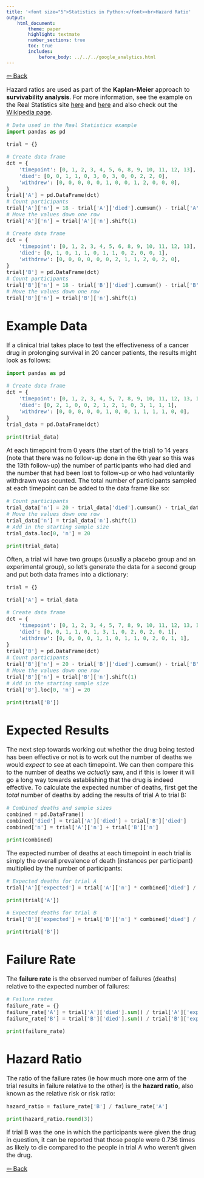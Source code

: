```yaml
---
title: '<font size="5">Statistics in Python:</font><br>Hazard Ratio'
output:
    html_document:
        theme: paper
        highlight: textmate
        number_sections: true
        toc: true
        includes:
            before_body: ../../../google_analytics.html
---
```


<font size="3">

[⇦ Back](../../../python.html)

Hazard ratios are used as part of the **Kaplan-Meier** approach to **survivability analysis**. For more information, see the example on the Real Statistics site [here](https://www.real-statistics.com/survival-analysis/kaplan-meier-procedure/log-rank-test/) and [here](https://www.real-statistics.com/survival-analysis/kaplan-meier-procedure/hazard-ratio/) and also check out the [Wikipedia page](https://en.wikipedia.org/wiki/Hazard_ratio).

```python
# Data used in the Real Statistics example
import pandas as pd

trial = {}

# Create data frame
dct = {
    'timepoint': [0, 1, 2, 3, 4, 5, 6, 8, 9, 10, 11, 12, 13],
    'died': [0, 0, 1, 1, 0, 3, 0, 3, 0, 0, 2, 2, 0],
    'withdrew': [0, 0, 0, 0, 0, 1, 0, 0, 1, 2, 0, 0, 0],
}
trial['A'] = pd.DataFrame(dct)
# Count participants
trial['A']['n'] = 18 - trial['A']['died'].cumsum() - trial['A']['withdrew'].cumsum()
# Move the values down one row
trial['A']['n'] = trial['A']['n'].shift(1)

# Create data frame
dct = {
    'timepoint': [0, 1, 2, 3, 4, 5, 6, 8, 9, 10, 11, 12, 13],
    'died': [0, 1, 0, 1, 1, 0, 1, 1, 0, 2, 0, 0, 1],
    'withdrew': [0, 0, 0, 0, 0, 0, 2, 1, 1, 2, 0, 2, 0],
}
trial['B'] = pd.DataFrame(dct)
# Count participants
trial['B']['n'] = 18 - trial['B']['died'].cumsum() - trial['B']['withdrew'].cumsum()
# Move the values down one row
trial['B']['n'] = trial['B']['n'].shift(1)
```

Example Data
============
If a clinical trial takes place to test the effectiveness of a cancer drug in prolonging survival in 20 cancer patients, the results might look as follows:

```python
import pandas as pd

# Create data frame
dct = {
    'timepoint': [0, 1, 2, 3, 4, 5, 7, 8, 9, 10, 11, 12, 13, 14],
    'died': [0, 2, 1, 0, 0, 2, 1, 2, 1, 0, 3, 1, 1, 1],
    'withdrew': [0, 0, 0, 0, 0, 1, 0, 0, 1, 1, 1, 1, 0, 0],
}
trial_data = pd.DataFrame(dct)

print(trial_data)
```

At each timepoint from 0 years (the start of the trial) to 14 years (note that there was no follow-up done in the 6th year so this was the 13th follow-up) the number of participants who had died and the number that had been lost to follow-up or who had voluntarily withdrawn was counted. The total number of participants sampled at each timepoint can be added to the data frame like so:

```python
# Count participants
trial_data['n'] = 20 - trial_data['died'].cumsum() - trial_data['withdrew'].cumsum()
# Move the values down one row
trial_data['n'] = trial_data['n'].shift(1)
# Add in the starting sample size
trial_data.loc[0, 'n'] = 20

print(trial_data)
```

Often, a trial will have two groups (usually a placebo group and an experimental group), so let's generate the data for a second group and put both data frames into a dictionary:

```python
trial = {}

trial['A'] = trial_data

# Create data frame
dct = {
    'timepoint': [0, 1, 2, 3, 4, 5, 7, 8, 9, 10, 11, 12, 13, 14],
    'died': [0, 0, 1, 1, 0, 1, 3, 1, 0, 2, 0, 2, 0, 1],
    'withdrew': [0, 0, 0, 0, 1, 1, 0, 1, 1, 0, 2, 0, 1, 1],
}
trial['B'] = pd.DataFrame(dct)
# Count participants
trial['B']['n'] = 20 - trial['B']['died'].cumsum() - trial['B']['withdrew'].cumsum()
# Move the values down one row
trial['B']['n'] = trial['B']['n'].shift(1)
# Add in the starting sample size
trial['B'].loc[0, 'n'] = 20

print(trial['B'])
```

Expected Results
================
The next step towards working out whether the drug being tested has been effective or not is to work out the number of deaths we would *expect* to see at each timepoint. We can then compare this to the number of deaths we *actually* saw, and if this is lower it will go a long way towards establishing that the drug is indeed effective. To calculate the expected number of deaths, first get the *total* number of deaths by adding the results of trial A to trial B:

```python
# Combined deaths and sample sizes
combined = pd.DataFrame()
combined['died'] = trial['A']['died'] + trial['B']['died']
combined['n'] = trial['A']['n'] + trial['B']['n']

print(combined)
```

The expected number of deaths at each timepoint in each trial is simply the overall prevalence of death (instances per participant) multiplied by the number of participants:

```python
# Expected deaths for trial A
trial['A']['expected'] = trial['A']['n'] * combined['died'] / combined['n']

print(trial['A'])
```

```python
# Expected deaths for trial B
trial['B']['expected'] = trial['B']['n'] * combined['died'] / combined['n']

print(trial['B'])
```

Failure Rate
============
The **failure rate** is the observed number of failures (deaths) relative to the expected number of failures:

```python
# Failure rates
failure_rate = {}
failure_rate['A'] = trial['A']['died'].sum() / trial['A']['expected'].sum()
failure_rate['B'] = trial['B']['died'].sum() / trial['B']['expected'].sum()

print(failure_rate)
```

Hazard Ratio
============
The ratio of the failure rates (ie how much more one arm of the trial results in failure relative to the other) is the **hazard ratio**, also known as the relative risk or risk ratio:

```python
hazard_ratio = failure_rate['B'] / failure_rate['A']

print(hazard_ratio.round(3))
```

If trial B was the one in which the participants were given the drug in question, it can be reported that those people were 0.736 times as likely to die compared to the people in trial A who weren't given the drug.

[⇦ Back](../../../python.html)

</font>
